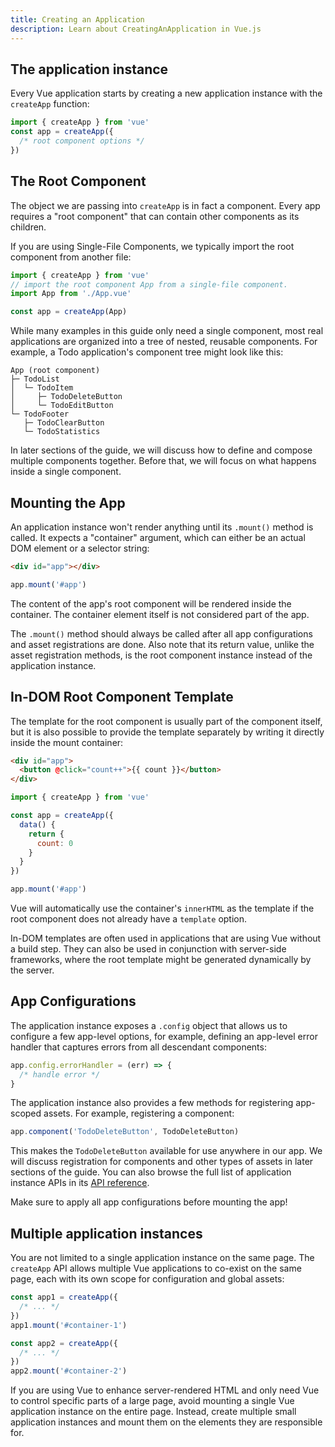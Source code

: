 ```yaml
---
title: Creating an Application
description: Learn about CreatingAnApplication in Vue.js
---
```


## The application instance

Every Vue application starts by creating a new application instance with the `createApp` function:

```js
import { createApp } from 'vue'
const app = createApp({
  /* root component options */
})
```

## The Root Component

The object we are passing into `createApp` is in fact a component. Every app requires a "root component" that can contain other components as its children.

If you are using Single-File Components, we typically import the root component from another file:

```js
import { createApp } from 'vue'
// import the root component App from a single-file component.
import App from './App.vue'

const app = createApp(App)
```

While many examples in this guide only need a single component, most real applications are organized into a tree of nested, reusable components. For example, a Todo application's component tree might look like this:

```
App (root component)
├─ TodoList
│  └─ TodoItem
│     ├─ TodoDeleteButton
│     └─ TodoEditButton
└─ TodoFooter
   ├─ TodoClearButton
   └─ TodoStatistics
```

In later sections of the guide, we will discuss how to define and compose multiple components together. Before that, we will focus on what happens inside a single component.

## Mounting the App

An application instance won't render anything until its `.mount()` method is called. It expects a "container" argument, which can either be an actual DOM element or a selector string:

```html
<div id="app"></div>
```

```js
app.mount('#app')
```

The content of the app's root component will be rendered inside the container. The container element itself is not considered part of the app.

The `.mount()` method should always be called after all app configurations and asset registrations are done. Also note that its return value, unlike the asset registration methods, is the root component instance instead of the application instance.

## In-DOM Root Component Template

The template for the root component is usually part of the component itself, but it is also possible to provide the template separately by writing it directly inside the mount container:

```html
<div id="app">
  <button @click="count++">{{ count }}</button>
</div>
```

```js
import { createApp } from 'vue'

const app = createApp({
  data() {
    return {
      count: 0
    }
  }
})

app.mount('#app')
```

Vue will automatically use the container's `innerHTML` as the template if the root component does not already have a `template` option.

In-DOM templates are often used in applications that are using Vue without a build step. They can also be used in conjunction with server-side frameworks, where the root template might be generated dynamically by the server.

## App Configurations

The application instance exposes a `.config` object that allows us to configure a few app-level options, for example, defining an app-level error handler that captures errors from all descendant components:

```js
app.config.errorHandler = (err) => {
  /* handle error */
}
```

The application instance also provides a few methods for registering app-scoped assets. For example, registering a component:

```js
app.component('TodoDeleteButton', TodoDeleteButton)
```

This makes the `TodoDeleteButton` available for use anywhere in our app. We will discuss registration for components and other types of assets in later sections of the guide. You can also browse the full list of application instance APIs in its [API reference](https://link-to-api-reference).

Make sure to apply all app configurations before mounting the app!

## Multiple application instances

You are not limited to a single application instance on the same page. The `createApp` API allows multiple Vue applications to co-exist on the same page, each with its own scope for configuration and global assets:

```js
const app1 = createApp({
  /* ... */
})
app1.mount('#container-1')

const app2 = createApp({
  /* ... */
})
app2.mount('#container-2')
```

If you are using Vue to enhance server-rendered HTML and only need Vue to control specific parts of a large page, avoid mounting a single Vue application instance on the entire page. Instead, create multiple small application instances and mount them on the elements they are responsible for.